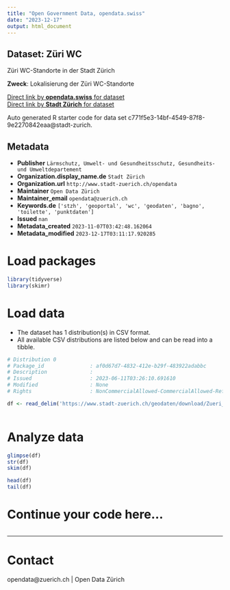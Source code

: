 ```yaml
---
title: "Open Government Data, opendata.swiss"
date: "2023-12-17"
output: html_document
---
```


## Dataset: Züri WC

Züri WC-Standorte in der Stadt Zürich

**Zweck**: Lokalisierung der Züri WC-Standorte

[Direct link by **opendata.swiss** for dataset](https://opendata.swiss/de/dataset/zuri-wc)<br>
[Direct link by **Stadt Zürich** for dataset](https://data.stadt-zuerich.ch/dataset/geo_zueri_wc)

Auto generated R starter code for data set c771f5e3-14bf-4549-87f8-9e2270842eaa@stadt-zurich.

## Metadata

- **Publisher** `Lärmschutz, Umwelt- und Gesundheitsschutz, Gesundheits- und Umweltdepartement`
- **Organization.display_name.de** `Stadt Zürich`
- **Organization.url** `http://www.stadt-zuerich.ch/opendata`
- **Maintainer** `Open Data Zürich`
- **Maintainer_email** `opendata@zuerich.ch`
- **Keywords.de** `['stzh', 'geoportal', 'wc', 'geodaten', 'bagno', 'toilette', 'punktdaten']`
- **Issued** `nan`
- **Metadata_created** `2023-11-07T03:42:48.162064`
- **Metadata_modified** `2023-12-17T03:11:17.920285`


# Load packages

```r

library(tidyverse)
library(skimr)

```

# Load data

-   The dataset has 1 distribution(s) in CSV format.
-   All available CSV distributions are listed below and can be read into a tibble.

```r

# Distribution 0
# Package_id               : af0d67d7-4832-412e-b29f-483922adabbc
# Description              : 
# Issued                   : 2023-06-11T03:26:10.691610
# Modified                 : None
# Rights                   : NonCommercialAllowed-CommercialAllowed-ReferenceNotRequired

df <- read_delim('https://www.stadt-zuerich.ch/geodaten/download/Zueri_WC?format=10008')



```

# Analyze data

```r

glimpse(df)
str(df)
skim(df)

head(df)
tail(df)

```

# Continue your code here...

```r

```

------------------------------------------------------------------------

# Contact

opendata@zuerich.ch | Open Data Zürich
